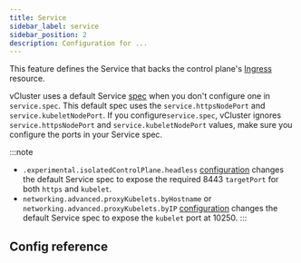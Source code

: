 ```yaml
---
title: Service
sidebar_label: service
sidebar_position: 2
description: Configuration for ...
---
```



This feature defines the Service that backs the control plane's [Ingress](https://kubernetes.io/docs/concepts/services-networking/ingress/) resource.

vCluster uses a default Service [spec](https://kubernetes.io/docs/reference/kubernetes-api/service-resources/service-v1/#ServiceSpec) when you don't configure one in `service.spec`. This default spec uses the `service.httpsNodePort` and `service.kubeletNodePort`. If you configure`service.spec`, vCluster ignores `service.httpsNodePort` and `service.kubeletNodePort` values, make sure you configure the ports in your Service spec.

:::note
- `.experimental.isolatedControlPlane.headless` [configuration](../../experimental/isolated-control-plane) changes the default Service spec to expose the required 8443 `targetPort` for both `https` and `kubelet`.
- `networking.advanced.proxyKubelets.byHostname` or `networking.advanced.proxyKubelets.byIP` [configuration](../../networking/advanced) changes the default Service spec to expose the `kubelet` port at 10250. 
:::

## Config reference

<ControlPlaneService/>